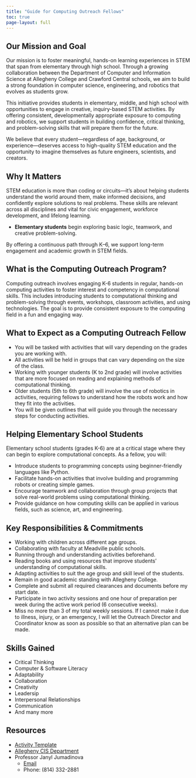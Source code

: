 ```yaml
---
title: "Guide for Computing Outreach Fellows"
toc: true
page-layout: full
---
```


## Our Mission and Goal

Our mission is to foster meaningful, hands-on learning experiences in STEM that span from elementary through high school. Through a growing collaboration between the Department of Computer and Information Science at Allegheny College and Crawford Central schools, we aim to build a strong foundation in computer science, engineering, and robotics that evolves as students grow.

This initiative provides students in elementary, middle, and high school with opportunities to engage in creative, inquiry-based STEM activities. By offering consistent, developmentally appropriate exposure to computing and robotics, we support students in building confidence, critical thinking, and problem-solving skills that will prepare them for the future.

We believe that every student—regardless of age, background, or experience—deserves access to high-quality STEM education and the opportunity to imagine themselves as future engineers, scientists, and creators.

## Why It Matters

STEM education is more than coding or circuits—it's about helping students understand the world around them, make informed decisions, and confidently explore solutions to real problems. These skills are relevant across all disciplines and vital for civic engagement, workforce development, and lifelong learning.

- **Elementary students** begin exploring basic logic, teamwork, and creative problem-solving.


By offering a continuous path through K–6, we support long-term engagement and academic growth in STEM fields.

## What is the Computing Outreach Program?

Computing outreach involves engaging K-6 students in regular, hands-on computing activities to foster interest and competency in computational skills. This includes introducing students to computational thinking and problem-solving through events, workshops, classroom activities, and using technologies. The goal is to provide consistent exposure to the computing field in a fun and engaging way.

## What to Expect as a Computing Outreach Fellow

* You will be tasked with activities that will vary depending on the grades you are working with.
* All activities will be held in groups that can vary depending on the size of the class.
* Working with younger students (K to 2nd grade) will involve activities that are more focused on reading and explaining methods of computational thinking.
* Older students (5th to 6th grade) will involve the use of robotics in activities, requiring fellows to understand how the robots work and how they fit into the activities.
* You will be given outlines that will guide you through the necessary steps for conducting activities.

## Helping Elementary School Students

Elementary school students (grades K-6) are at a critical stage where they can begin to explore computational concepts. As a fellow, you will:

* Introduce students to programming concepts using beginner-friendly languages like Python.
* Facilitate hands-on activities that involve building and programming robots or creating simple games.
* Encourage teamwork and collaboration through group projects that solve real-world problems using computational thinking.
* Provide guidance on how computing skills can be applied in various fields, such as science, art, and engineering.

## Key Responsibilities & Commitments

* Working with children across different age groups.
* Collaborating with faculty at Meadville public schools.
* Running through and understanding activities beforehand.
* Reading books and using resources that improve students' understanding of computational skills.
* Adapting activities to suit the age group and skill level of the students.
* Remain in good academic standing with Allegheny College.
* Complete and submit all required clearances and documents before my start date.
* Participate in two activity sessions and one hour of preparation per week during the active work period (6 consecutive weeks).
* Miss no more than 3 of my total weekly sessions. If I cannot make it due to illness, injury, or an emergency, I will let the Outreach Director and Coordinator know as soon as possible so that an alternative plan can be made.

## Skills Gained

* Critical Thinking
* Computer & Software Literacy
* Adaptability
* Collaboration
* Creativity
* Leadersip
* Interpersonal Relationships
* Communication
* And many more

## Resources

* [Activity Template](https://docs.google.com/document/d/1tqUqxVfHHYCJk84iGse0dcxqsxzq9m5LOCaBWmpX-y4/edit?tab=t.0)
* [Allegheny CIS Department](https://www.cis.allegheny.edu/)
* Professor Janyl Jumadinova
    * [Email](jjumadinoa@allegheny.edu)
    * Phone: (814) 332-2881
